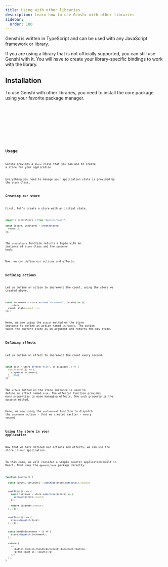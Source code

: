 ```yaml
---
title: Using with other libraries
description: Learn how to use Genshi with other libraries
sidebar:
  order: 100
---
```



Genshi is written in TypeScript and can be used with any JavaScript framework or library.

If you are using a library that is not officially supported, you can still use Genshi with it. You will have to create your library-specific bindings to work with the library.

## Installation

To use Genshi with other libraries, you need to install the core package using your favorite package manager.

<Tabs syncKey="package-manager">
  <TabItem label="npm">
    <Code code="npm install @genshi/core" lang="bash" frame="code" />
  </TabItem>
  <TabItem label="yarn">
    <Code code="yarn add @genshi/core" lang="bash" frame="code" />
  </TabItem>
  <TabItem label="pnpm">
    <Code code="pnpm install @genshi/core" lang="bash" frame="code" />
  </TabItem>
</Tabs>

## Usage

Genshi provides a `Store` class that you can use to create a store for your application.

Everything you need to manage your application state is provided by the `Store` class.

### Creating our store

First, let's create a store with an initial state.

```ts
import { createStore } from "@genshi/react";

const [store, useStore] = createStore({
  count: 0,
});
```

The `createStore` function returns a tuple with an instance of `Store` class and the `useStore` hook.

Now, we can define our actions and effects.

### Defining actions

Let us define an action to increment the count, using the store we created above.

```ts
const increment = store.action("increment", (state) => ({
  ...state,
  count: state.count + 1,
}));
```

Here, we are using the `action` method on the store instance to define an action named `increment`. The action takes the current state as an argument and returns the new state.

### Defining effects

Let us define an effect to increment the count every second.

```ts
const tick = store.effect("tick", ({ dispatch }) => {
  setInterval(() => {
    dispatch(increment);
  }, 1000);
});
```

The `effect` method on the store instance is used to define an effect named `tick`. The effector function provides many properties to ease managing effects. One such property is the `dispatch` method.

Here, we are using the `setInterval` function to dispatch the `increment` action - that we created earlier - every second.

### Using the store in your application

Now that we have defined our actions and effects, we can use the store in our application.

In this case, we will consider a simple counter application built in React, that uses the `@genshi/core` package directly.

```ts {"Set the initial count value from store":2-3} {"Subscribe to the store to listen for changes to state":5-12} {"Dispatch the tick action as soon as our application mounts":14-17} {"Increment the count when the button is clicked":19-22}
function Counter() {

  const [count, setCount] = useState(store.getState().count);


  useEffect(() => {
    const listener = store.subscribe((state) => {
      setCount(state.count);
    });

    return listener.remove;
  }, []);


  useEffect(() => {
    store.dispatch(tick);
  }, []);


  const handleIncrement = () => {
    store.dispatch(increment);
  };

  return (
    <>
      <button onClick={handleIncrement}>Increment</button>
      <p>The count is: {count}</p>
    </>
  );
}
```
